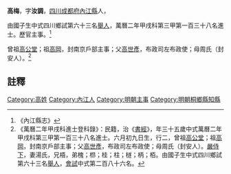 {{明清人物信息框
| 姓名 = 高梅
| 原名 =
| 圖片名稱= 
| 圖片大小 =
| 圖片說明 = 
| 最高職務 =
| 國家 = 大明 
| 爵位 =
| 籍貫 = [[四川|四川]][[成都府|成都府]][[內江縣|內江縣]]
| 族裔 = 
| 旗籍 = 
| 字號 = 
| 諡號 =
| 出生日期 = 六月初九日
| 出生地點 =
| 逝世日期 = 
| 逝世地點 =
| 墓葬 =
| 配偶 = 湯氏
| 親屬 = 曾祖[[高公堂|高公堂]]，祖[[高岡|高岡]]，父[[高世彥|高世彥]]，母周氏（封安人）
| 出身 =
* 萬曆二年甲戌科進士
| 經歷 =
| 著作 =  
}}
'''高梅'''{{BD|1540年||？年||}}，字'''汝調'''，[[四川|四川]][[成都府|成都府]][[內江縣|內江縣]]人，

由國子生中式四川鄉試第六十三名[[舉人|舉人]]，萬曆二年甲戌科第三甲第一百三十八名進士。歷官主事。<ref>《內江縣志》</ref>

曾祖[[高公堂|高公堂]]；祖[[高岡|高岡]]，封南京戶部主事；父[[高世彥|高世彥]]，布政司左布政使；母周氏（封安人）。<ref>《萬曆二年甲戌科進士登科錄》：民籍，治《[[書經|書經]]》，年三十五歲中式萬曆二年甲戌科第三甲第一百三十八名進士。六月初九日生，行二，曾祖[[高公堂|高公堂]]；祖[[高岡|高岡]]，封南京戶部主事；父[[高世彥|高世彥]]，布政司左布政使；母周氏（封安人）。[[嚴侍下|嚴侍下]]，妻湯氏，兄梧，弟槐；㭿；桂；柱；檖；柄；栢。由國子生中式四川鄉試第六十三名[[舉人|舉人]]，[[會試|會試]]中式第二百八十六名。</ref>

==註釋==
{{reflist}}

{{start box}}
{{s-off}}
{{s-before|[[蔡時鼎|蔡時鼎]]}}
{{s-title|明朝桐鄉縣知縣|1577年－1586年}}
{{s-after|[[薛喬登|薛喬登]]}}
{{end box}}

{{明朝人物小作品}}
{{萬曆二年甲戌科殿试金榜}}
{{DEFAULTSORT:Gao高}}
[[Category:高姓|Category:高姓]]
[[Category:內江人|Category:內江人]]
[[Category:明朝主事|Category:明朝主事]]
[[Category:明朝桐鄉縣知縣|Category:明朝桐鄉縣知縣]]